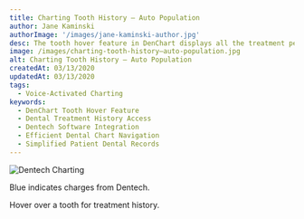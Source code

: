 ```yaml
---
title: Charting Tooth History – Auto Population
author: Jane Kaminski
authorImage: '/images/jane-kaminski-author.jpg'
desc: The tooth hover feature in DenChart displays all the treatment performed on a tooth from the beginning of time. The information pulls from the patient’s treatment history in Dentech and auto populates into DenChart for quick, easy access. No need for any additional mouse clicks or flipping through patient charts.
image: /images/charting-tooth-history–auto-population.jpg
alt: Charting Tooth History – Auto Population
createdAt: 03/13/2020
updatedAt: 03/13/2020
tags:
  - Voice-Activated Charting
keywords:
  - DenChart Tooth Hover Feature
  - Dental Treatment History Access
  - Dentech Software Integration
  - Efficient Dental Chart Navigation
  - Simplified Patient Dental Records
---
```


![Dentech Charting](/images/charting-tooth-history–auto-population-image-1.jpg)

Blue indicates charges from Dentech.

Hover over a tooth for treatment history.